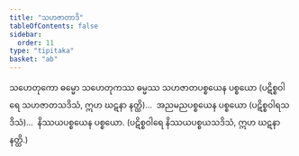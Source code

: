 ```yaml
---
title: "သဟဇာတာဒိ"
tableOfContents: false
sidebar:
  order: 11
type: "tipitaka"
basket: "ab"
---
```



<DynamicBreadcrumb />

<Division number="105">

<Paragraph number="285">
သဟေတုကော ဓမ္မော သဟေတုကဿ ဓမ္မဿ သဟဇာတပစ္စယေန ပစ္စယော (ပဋိစ္စဝါရေ သဟဇာတသဒိသံ, ဣဟ ဃဋနာ နတ္ထိ)…  အညမညပစ္စယေန ပစ္စယော (ပဋိစ္စဝါရသဒိသံ)…  နိဿယပစ္စယေန ပစ္စယော. (ပဋိစ္စဝါရေ နိဿယပစ္စယသဒိသံ, ဣဟ ဃဋနာ နတ္ထိ.)
</Paragraph>
</Division>